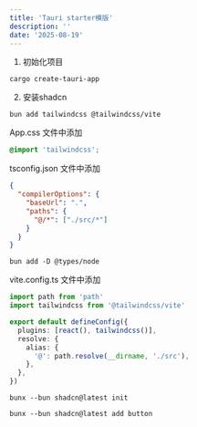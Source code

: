 ```yaml
---
title: 'Tauri starter模版'
description: ''
date: '2025-08-19'
---
```


1. 初始化项目

```shell
cargo create-tauri-app
```

2. 安装shadcn

```shell
bun add tailwindcss @tailwindcss/vite
```

App.css 文件中添加

```css
@import 'tailwindcss';
```

tsconfig.json 文件中添加

```json
{
  "compilerOptions": {
    "baseUrl": ".",
    "paths": {
      "@/*": ["./src/*"]
    }
  }
}
```

```shell
bun add -D @types/node
```

vite.config.ts 文件中添加

```ts
import path from 'path'
import tailwindcss from '@tailwindcss/vite'

export default defineConfig({
  plugins: [react(), tailwindcss()],
  resolve: {
    alias: {
      '@': path.resolve(__dirname, './src'),
    },
  },
})
```

```shell
bunx --bun shadcn@latest init
```

```shell
bunx --bun shadcn@latest add button
```
